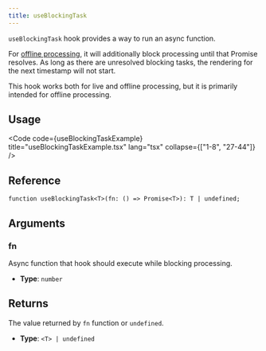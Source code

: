 ```yaml
---
title: useBlockingTask
---
```



`useBlockingTask` hook provides a way to run an async function.

For [offline processing](/fundamentals/glossary#offline-processing), it will additionally block processing until that Promise resolves. As long
as there are unresolved blocking tasks, the rendering for the next timestamp will not start.

<Aside>
  This hook works both for live and offline processing, but it is primarily
  intended for offline processing.
</Aside>

## Usage

<Code
  code={useBlockingTaskExample}
  title="useBlockingTaskExample.tsx"
  lang="tsx"
  collapse={["1-8", "27-44"]}
/>

## Reference

```tsx
function useBlockingTask<T>(fn: () => Promise<T>): T | undefined;
```

## Arguments

### fn

Async function that hook should execute while blocking processing.

- **Type**: `number`

## Returns

The value returned by `fn` function or `undefined`.

- **Type**: `<T> | undefined`
